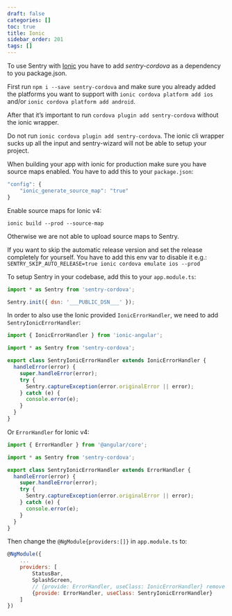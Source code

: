 ```yaml
---
draft: false
categories: []
toc: true
title: Ionic
sidebar_order: 201
tags: []
---
```

To use Sentry with [Ionic](https://ionicframework.com/) you have to add _sentry-cordova_ as a dependency to you package.json.

First run `npm i --save sentry-cordova` and make sure you already added the platforms you want to support with `ionic cordova platform add ios` and/or `ionic cordova platform add android`.

After that it’s important to run `cordova plugin add sentry-cordova` without the ionic wrapper.

<Alert level="warning" title="Warning"><markdown>

Do not run `ionic cordova plugin add sentry-cordova`. The ionic cli wrapper sucks up all the input and sentry-wizard will not be able to setup your project.

</markdown></Alert>


When building your app with ionic for production make sure you have source maps enabled. You have to add this to your `package.json`:

```javascript
"config": {
    "ionic_generate_source_map": "true"
}
```
Enable source maps for Ionic v4:

```
ionic build --prod --source-map
```

Otherwise we are not able to upload source maps to Sentry.

<Alert level="warning" title="Warning"><markdown>

If you want to skip the automatic release version and set the release completely for yourself. You have to add this env var to disable it e.g.: `SENTRY_SKIP_AUTO_RELEASE=true ionic cordova emulate ios --prod`

</markdown></Alert>


To setup Sentry in your codebase, add this to your `app.module.ts`:

```javascript
import * as Sentry from 'sentry-cordova';

Sentry.init({ dsn: '___PUBLIC_DSN___' });
```

In order to also use the Ionic provided `IonicErrorHandler`, we need to add `SentryIonicErrorHandler`:

```javascript
import { IonicErrorHandler } from 'ionic-angular';

import * as Sentry from 'sentry-cordova';

export class SentryIonicErrorHandler extends IonicErrorHandler {
  handleError(error) {
    super.handleError(error);
    try {
      Sentry.captureException(error.originalError || error);
    } catch (e) {
      console.error(e);
    }
  }
}
```

Or `ErrorHandler` for Ionic v4:

```javascript
import { ErrorHandler } from '@angular/core';

import * as Sentry from 'sentry-cordova';

export class SentryIonicErrorHandler extends ErrorHandler {
  handleError(error) {
    super.handleError(error);
    try {
      Sentry.captureException(error.originalError || error);
    } catch (e) {
      console.error(e);
    }
  }
}
```

Then change the `@NgModule{providers:[]}` in `app.module.ts` to:

```javascript
@NgModule({
    ...
    providers: [
        StatusBar,
        SplashScreen,
        // {provide: ErrorHandler, useClass: IonicErrorHandler} remove this, add next line (for Ionic 4 this line doen't exist by default)
        {provide: ErrorHandler, useClass: SentryIonicErrorHandler}
    ]
})
```
